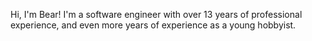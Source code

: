 
Hi, I'm Bear! I'm a software engineer with over 13 years of professional experience, and even more years of experience as a young hobbyist. 

